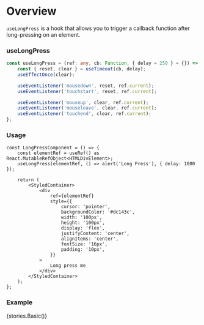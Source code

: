 
<Meta title="Hooks/Docs/useLongPress" component={LongPressComponent} />

# Overview

`useLongPress` is a hook that allows you to trigger a callback function after long-pressing on an element.

### useLongPress

```ts
const useLongPress = (ref: any, cb: Function, { delay = 250 } = {}) => {
    const { reset, clear } = useTimeout(cb, delay);
    useEffectOnce(clear);

    useEventListener('mousedown', reset, ref.current);
    useEventListener('touchstart', reset, ref.current);

    useEventListener('mouseup', clear, ref.current);
    useEventListener('mouseleave', clear, ref.current);
    useEventListener('touchend', clear, ref.current);
};
```

### Usage

```tsx
const LongPressComponent = () => {
    const elementRef = useRef() as React.MutableRefObject<HTMLDivElement>;
    useLongPress(elementRef, () => alert('Long Press'), { delay: 1000 });

    return (
        <StyledContainer>
            <div
                ref={elementRef}
                style={{
                    cursor: 'pointer',
                    backgroundColor: '#dc143c',
                    width: '100px',
                    height: '100px',
                    display: 'flex',
                    justifyContent: 'center',
                    alignItems: 'center',
                    fontSize: '16px',
                    padding: '10px',
                }}
            >
                Long press me
            </div>
        </StyledContainer>
    );
};
```

### Example

<Preview>
    <Story name="useLongPress">{stories.Basic()}</Story>
</Preview>
